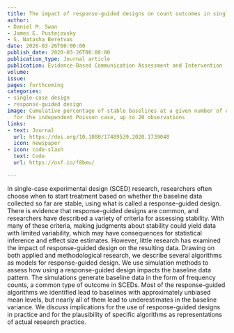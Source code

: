 ```yaml
---
title: The impact of response-guided designs on count outcomes in single-case experimental design baselines
author:
- Daniel M. Swan
- James E. Pustejovsky
- S. Natasha Beretvas
date: 2020-03-26T00:00:00
publish_date: 2020-03-26T00:00:00
publication_type: Journal article
publication: Evidence-Based Communication Assessment and Intervention
volume: 
issue: 
pages: forthcoming
categories:
- single-case design
- response-guided design
image: Cumulative percentage of stable baselines at a given number of observations
  for the independent Poisson case, up to 20 observations
links:
- text: Journal
  url: https://doi.org/10.1080/17489539.2020.1739048
  icon: newspaper
- icon: code-slash
  text: Code
  url: https://osf.io/f8bmu/

---
```



In single-case experimental design (SCED) research, researchers often choose when to start treatment based on whether the baseline data collected so far are stable, using what is called a response-guided design. There is evidence that response-guided designs are common, and researchers have described a variety of criteria for assessing stability. With many of these criteria, making judgments about stability could yield data with limited variability, which may have consequences for statistical inference and effect size estimates. However, little research has examined the impact of response-guided design on the resulting data. Drawing on both applied and methodological research, we describe several algorithms as models for response-guided design. We use simulation methods to assess how using a response-guided design impacts the baseline data pattern. The simulations generate baseline data in the form of frequency counts, a common type of outcome in SCEDs. Most of the response-guided algorithms we identified lead to baselines with approximately unbiased mean levels, but nearly all of them lead to underestimates in the baseline variance. We discuss implications for the use of response-guided designs in practice and for the plausibility of specific algorithms as representations of actual research practice.

